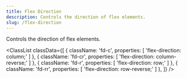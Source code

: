 ```yaml
---
title: Flex Direction
description: Controls the direction of flex elements.
slug: /flex-direction
---
```



Controls the direction of flex elements.

<ClassList
  classData={[
    {
      className: 'fd-c',
      properties: [
        'flex-direction: column;'
      ]
    },
    {
      className: 'fd-cr',
      properties: [
        'flex-direction: column-reverse;'
      ]
    },
    {
      className: 'fd-r',
      properties: [
        'flex-direction: row;'
      ]
    },
    {
      className: 'fd-rr',
      properties: [
        'flex-direction: row-reverse;'
      ]
    },
  ]}
/>
